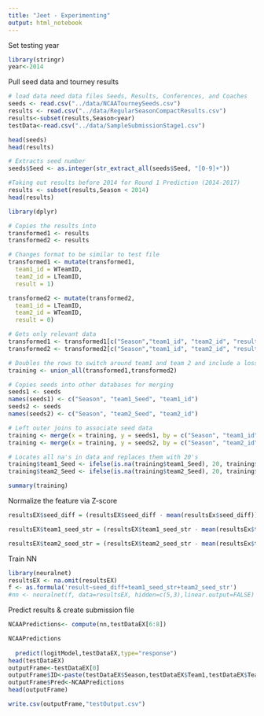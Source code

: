```yaml
---
title: "Jeet - Experimenting"
output: html_notebook
---
```



Set testing year
```r
library(stringr)
year<-2014
```


Pull seed data and tourney results
```r
# load data need data files Seeds, Results, Conferences, and Coaches
seeds <- read.csv("../data/NCAATourneySeeds.csv")
results <- read.csv("../data/RegularSeasonCompactResults.csv")
results<-subset(results,Season<year)
testData<-read.csv("../data/SampleSubmissionStage1.csv")
```

```r
head(seeds)
head(results)

# Extracts seed number
seeds$Seed <- as.integer(str_extract_all(seeds$Seed, "[0-9]+"))
```

```r
#Taking out results before 2014 for Round 1 Prediction (2014-2017)
results <- subset(results,Season < 2014)
head(results)

library(dplyr)

# Copies the results into 
transformed1 <- results
transformed2 <- results

# Changes format to be similar to test file
transformed1 <- mutate(transformed1,
  team1_id = WTeamID,
  team2_id = LTeamID,
  result = 1)

transformed2 <- mutate(transformed2,
  team1_id = LTeamID,
  team2_id = WTeamID,
  result = 0)

# Gets only relevant data
transformed1 <- transformed1[c("Season","team1_id", "team2_id", "result")]
transformed2 <- transformed2[c("Season","team1_id", "team2_id", "result")]

# Doubles the rows to switch around team1 and team 2 and include a loss
training <- union_all(transformed1,transformed2)
```


```r
# Copies seeds into other databases for merging
seeds1 <- seeds
names(seeds1) <- c("Season", "team1_Seed", "team1_id")
seeds2 <- seeds
names(seeds2) <- c("Season", "team2_Seed", "team2_id")

# Left outer joins to associate seed data
training <- merge(x = training, y = seeds1, by = c("Season", "team1_id"), all.x = TRUE)
training <- merge(x = training, y = seeds2, by = c("Season", "team2_id"), all.x = TRUE)
```


```r
# Locates all na's in data and replaces them with 20's
training$team1_Seed <- ifelse(is.na(training$team1_Seed), 20, training$team1_Seed)
training$team2_Seed <- ifelse(is.na(training$team2_Seed), 20, training$team2_Seed)

summary(training)
```

Normalize the feature via Z-score
```r
resultsEX$seed_diff = (resultsEX$seed_diff - mean(resultsEx$seed_diff))/sd(resultsEX$seed_diff)

resultsEX$team1_seed_str = (resultsEX$team1_seed_str - mean(resultsEx$team1_seed_str))/sd(resultsEX$team1_seed_str)

resultsEX$team2_seed_str = (resultsEX$team2_seed_str - mean(resultsEx$team2_seed_str))/sd(resultsEX$team2_seed_str)
```

Train NN
```r
library(neuralnet)
resultsEX <- na.omit(resultsEX)
f <- as.formula('result~seed_diff+team1_seed_str+team2_seed_str')
#nn <- neuralnet(f, data=resultsEX, hidden=c(5,3),linear.output=FALSE)
```

Predict results & create submission file
```r
NCAAPredictions<- compute(nn,testDataEX[6:8])

NCAAPredictions
  
  predict(logitModel,testDataEX,type="response")
head(testDataEX)
outputFrame<-testDataEX[0]
outputFrame$ID<-paste(testDataEX$Season,testDataEX$Team1,testDataEX$Team2,sep ="_")
outputFrame$Pred<-NCAAPredictions
head(outputFrame)

write.csv(outputFrame,"testOutput.csv")
```





